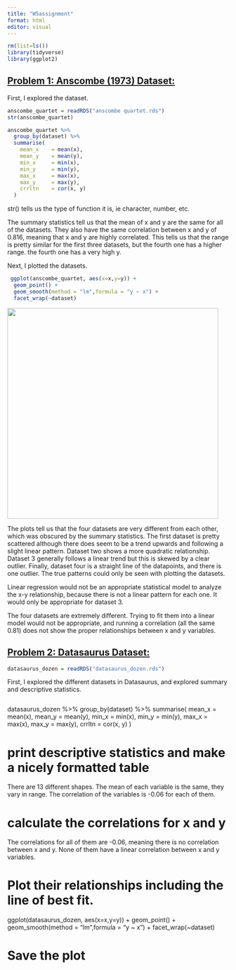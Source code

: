 ```yaml
---
title: "W5assignment"
format: html
editor: visual
---
```


```r
rm(list=ls()) 
library(tidyverse) 
library(ggplot2)
```

## [**Problem 1: Anscombe (1973) Dataset:**]{.underline}

First, I explored the dataset.

```r
anscombe_quartet = readRDS("anscombe quartet.rds") 
str(anscombe_quartet) 

anscombe_quartet %>% 
  group_by(dataset) %>% 
  summarise(
    mean_x    = mean(x),
    mean_y    = mean(y),
    min_x     = min(x),
    min_y     = min(y),
    max_x     = max(x),
    max_y     = max(y),
    crrltn    = cor(x, y)
  ) 
```

str() tells us the type of function it is, ie character, number, etc.

The summary statistics tell us that the mean of x and y are the same for all of the datasets. They also have the same correlation between x and y of 0.816, meaning that x and y are highly correlated. This tells us that the range is pretty similar for the first three datasets, but the fourth one has a higher range. the fourth one has a very high y.

Next, I plotted the datasets.

```r
 ggplot(anscombe_quartet, aes(x=x,y=y)) +
  geom_point() + 
  geom_smooth(method = "lm",formula = "y ~ x") +
  facet_wrap(~dataset) 
```

![](images/Rplot.png){fig-align="center" width="5in"}

The plots tell us that the four datasets are very different from each other, which was obscured by the summary statistics. The first dataset is pretty scattered although there does seem to be a trend upwards and following a slight linear pattern. Dataset two shows a more quadratic relationship. Dataset 3 generally follows a linear trend but this is skewed by a clear outlier. Finally, dataset four is a straight line of the datapoints, and there is one outlier. The true patterns could only be seen with plotting the datasets.

Linear regression would not be an appropriate statistical model to analyze the x-y relationship, because there is not a linear pattern for each one. It would only be appropriate for dataset 3.

The four datasets are extremely different. Trying to fit them into a linear model would not be appropriate, and running a correlation (all the same 0.81) does not show the proper relationships between x and y variables.

## [**Problem 2: Datasaurus Dataset:**]{.underline} 

```r
datasaurus_dozen = readRDS("datasaurus_dozen.rds") 
```

First, I explored the different datasets in Datasaurus, and explored summary and descriptive statistics.

```r

```

datasaurus_dozen %\>% group_by(dataset) %\>% summarise( mean_x = mean(x), mean_y = mean(y), min_x = min(x), min_y = min(y), max_x = max(x), max_y = max(y), crrltn = cor(x, y) )

# print descriptive statistics and make a nicely formatted table

There are 13 different shapes. The mean of each variable is the same, they vary in range. The correlation of the variables is -0.06 for each of them.

# calculate the correlations for x and y

The correlations for all of them are -0.06, meaning there is no correlation between x and y. None of them have a linear correlation between x and y variables.

# Plot their relationships including the line of best fit.

ggplot(datasaurus_dozen, aes(x=x,y=y)) + geom_point() + geom_smooth(method = "lm",formula = "y \~ x") + facet_wrap(\~dataset)

# Save the plot 
